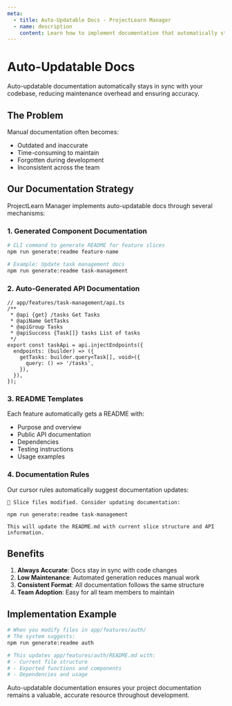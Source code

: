 ```yaml
---
meta:
  - title: Auto-Updatable Docs - ProjectLearn Manager
  - name: description
    content: Learn how to implement documentation that automatically stays in sync with your codebase changes.
---
```


# Auto-Updatable Docs

Auto-updatable documentation automatically stays in sync with your codebase, reducing maintenance overhead and ensuring accuracy.

## The Problem

Manual documentation often becomes:
- Outdated and inaccurate
- Time-consuming to maintain
- Forgotten during development
- Inconsistent across the team

## Our Documentation Strategy

ProjectLearn Manager implements auto-updatable docs through several mechanisms:

### 1. **Generated Component Documentation**
```bash
# CLI command to generate README for feature slices
npm run generate:readme feature-name

# Example: Update task management docs
npm run generate:readme task-management
```

### 2. **Auto-Generated API Documentation**
```tsx
// app/features/task-management/api.ts
/**
 * @api {get} /tasks Get Tasks
 * @apiName GetTasks
 * @apiGroup Tasks
 * @apiSuccess {Task[]} tasks List of tasks
 */
export const taskApi = api.injectEndpoints({
  endpoints: (builder) => ({
    getTasks: builder.query<Task[], void>({
      query: () => '/tasks',
    }),
  }),
});
```

### 3. **README Templates**
Each feature automatically gets a README with:
- Purpose and overview
- Public API documentation  
- Dependencies
- Testing instructions
- Usage examples

### 4. **Documentation Rules**
Our cursor rules automatically suggest documentation updates:

```
📝 Slice files modified. Consider updating documentation:

npm run generate:readme task-management

This will update the README.md with current slice structure and API information.
```

## Benefits

1. **Always Accurate**: Docs stay in sync with code changes
2. **Low Maintenance**: Automated generation reduces manual work
3. **Consistent Format**: All documentation follows the same structure
4. **Team Adoption**: Easy for all team members to maintain

## Implementation Example

```bash
# When you modify files in app/features/auth/
# The system suggests:
npm run generate:readme auth

# This updates app/features/auth/README.md with:
# - Current file structure
# - Exported functions and components
# - Dependencies and usage
```

Auto-updatable documentation ensures your project documentation remains a valuable, accurate resource throughout development. 